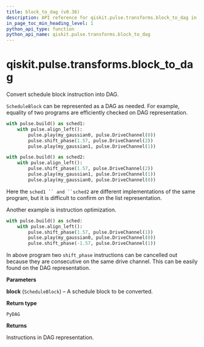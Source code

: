 ```yaml
---
title: block_to_dag (v0.36)
description: API reference for qiskit.pulse.transforms.block_to_dag in qiskit v0.36
in_page_toc_min_heading_level: 1
python_api_type: function
python_api_name: qiskit.pulse.transforms.block_to_dag
---
```


<span id="qiskit-pulse-transforms-block-to-dag" />

# qiskit.pulse.transforms.block\_to\_dag

<Function id="qiskit.pulse.transforms.block_to_dag" isDedicatedPage={true} github="https://github.com/qiskit/qiskit/tree/stable/0.20/qiskit/pulse/transforms/dag.py" signature="block_to_dag(block)">
  Convert schedule block instruction into DAG.

  `ScheduleBlock` can be represented as a DAG as needed. For example, equality of two programs are efficiently checked on DAG representation.

  ```python
  with pulse.build() as sched1:
      with pulse.align_left():
          pulse.play(my_gaussian0, pulse.DriveChannel(0))
          pulse.shift_phase(1.57, pulse.DriveChannel(2))
          pulse.play(my_gaussian1, pulse.DriveChannel(1))

  with pulse.build() as sched2:
      with pulse.align_left():
          pulse.shift_phase(1.57, pulse.DriveChannel(2))
          pulse.play(my_gaussian1, pulse.DriveChannel(1))
          pulse.play(my_gaussian0, pulse.DriveChannel(0))
  ```

  Here the `sched1 `` and ``sched2` are different implementations of the same program, but it is difficult to confirm on the list representation.

  Another example is instruction optimization.

  ```python
  with pulse.build() as sched:
      with pulse.align_left():
          pulse.shift_phase(1.57, pulse.DriveChannel(1))
          pulse.play(my_gaussian0, pulse.DriveChannel(0))
          pulse.shift_phase(-1.57, pulse.DriveChannel(1))
  ```

  In above program two `shift_phase` instructions can be cancelled out because they are consecutive on the same drive channel. This can be easily found on the DAG representation.

  **Parameters**

  **block** (`ScheduleBlock`) – A schedule block to be converted.

  **Return type**

  `PyDAG`

  **Returns**

  Instructions in DAG representation.
</Function>

